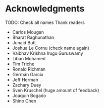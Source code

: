# Acknowledgments


TODO: Check all names
Thank readers

- Carlos Mougan 
- Bharat Raghunathan
- Junaid Butt 
- Joshua Le Cornu   (check name again)
- Vaibhav Krishna Irugu Guruswamy
- Liban Mohamed
- Tim Triche
- Ronald Richman
- Germán García
- Jeff Herman
- Zachary Duey
- Sven Kruschel (huge amount of feedback)
- Joaquín Bogado
- Shino Chen

